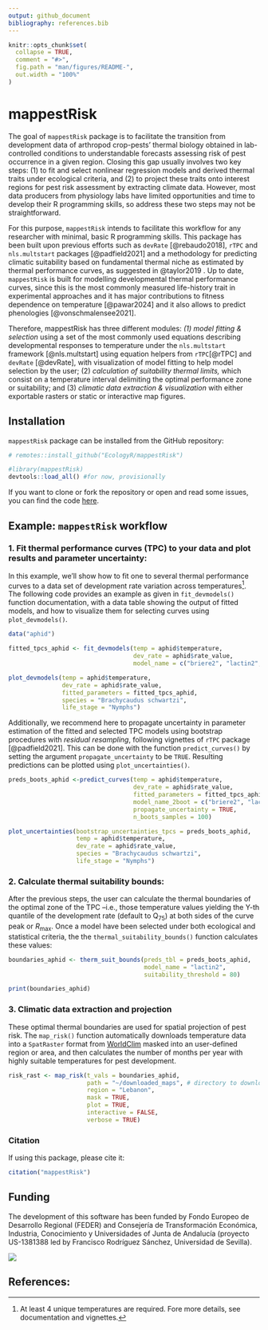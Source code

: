 ```yaml
---
output: github_document
bibliography: references.bib
---
```


<!-- README.md is generated from README.Rmd. Please edit that file -->

```r
knitr::opts_chunk$set(
  collapse = TRUE,
  comment = "#>",
  fig.path = "man/figures/README-",
  out.width = "100%"
)
```

# mappestRisk

The goal of `mappestRisk` package is to facilitate the transition from development data of arthropod crop-pests' thermal biology obtained in lab-controlled conditions to understandable forecasts assessing risk of pest occurrence in a given region. Closing this gap usually involves two key steps: (1) to fit and select nonlinear regression models and derived thermal traits under ecological criteria, and (2) to project these traits onto interest regions for pest risk assessment by extracting climate data. However, most data producers from physiology labs have limited opportunities and time to develop their R programming skills, so address these two steps may not be straightforward.

For this purpose, `mappestRisk` intends to facilitate this workflow for any researcher with minimal, basic R programming skills. This package has been built upon previous efforts such as `devRate` [@rebaudo2018], `rTPC` and `nls.multstart` packages [@padfield2021] and a methodology for predicting climatic suitability based on fundamental thermal niche as estimated by thermal performance curves, as suggested in @taylor2019 . Up to date, `mappestRisk` is built for modelling developmental thermal performance curves, since this is the most commonly measured life-history trait in experimental approaches and it has major contributions to fitness dependence on temperature [@pawar2024] and it also allows to predict phenologies [@vonschmalensee2021].

Therefore, mappestRisk has three different modules: *(1) model fitting & selection* using a set of the most commonly used equations describing developmental responses to temperature under the `nls.multstart` framework [@nls.multstart] using equation helpers from `rTPC`[@rTPC] and `devRate` [@devRate], with visualization of model fitting to help model selection by the user; (2) *calculation of suitability thermal limits,* which consist on a temperature interval delimiting the optimal performance zone or suitability; and (3) *climatic data extraction & visualization* with either exportable rasters or static or interactive map figures.

## Installation

`mappestRisk` package can be installed from the GitHub repository:

```r

# remotes::install_github("EcologyR/mappestRisk")

#library(mappestRisk)
devtools::load_all() #for now, provisionally

```

If you want to clone or fork the repository or open and read some issues, you can find the code [here](https://github.com/EcologyR/mappestRisk).

## Example: `mappestRisk` workflow

### 1. Fit thermal performance curves (TPC) to your data and plot results and parameter uncertainty:

In this example, we'll show how to fit one to several thermal performance curves to a data set of development rate variation across temperatures[^1]. The following code provides an example as given in `fit_devmodels()` function documentation, with a data table showing the output of fitted models, and how to visualize them for selecting curves using `plot_devmodels()`.

[^1]: At least 4 unique temperatures are required. Fore more details, see documentation and vignettes.

```r
data("aphid")

fitted_tpcs_aphid <- fit_devmodels(temp = aphid$temperature,
                                   dev_rate = aphid$rate_value,
                                   model_name = c("briere2", "lactin2", "flextpc"))

plot_devmodels(temp = aphid$temperature,
               dev_rate = aphid$rate_value,
               fitted_parameters = fitted_tpcs_aphid,
               species = "Brachycaudus schwartzi",
               life_stage = "Nymphs")
```

Additionally, we recommend here to propagate uncertainty in parameter estimation of the fitted and selected TPC models using bootstrap procedures with *residual resampling*, following vignettes of `rTPC` package [@padfield2021]. This can be done with the function `predict_curves()` by setting the argument `propagate_uncertainty` to be `TRUE`. Resulting predictions can be plotted using `plot_uncertainties()`.

```r

preds_boots_aphid <-predict_curves(temp = aphid$temperature,
                                   dev_rate = aphid$rate_value,
                                   fitted_parameters = fitted_tpcs_aphid,
                                   model_name_2boot = c("briere2", "lactin2", "flextpc"),
                                   propagate_uncertainty = TRUE,
                                   n_boots_samples = 100)

plot_uncertainties(bootstrap_uncertainties_tpcs = preds_boots_aphid,
                   temp = aphid$temperature,
                   dev_rate = aphid$rate_value,
                   species = "Brachycaudus schwartzi",
                   life_stage = "Nymphs")

```

### 2. Calculate thermal suitability bounds:

After the previous steps, the user can calculate the thermal boundaries of the optimal zone of the TPC –i.e., those temperature values yielding the Y-th quantile of the development rate (default to $\mathrm{Q}_{75}$) at both sides of the curve peak or $R_\max$. Once a model have been selected under both ecological and statistical criteria, the the `thermal_suitability_bounds()` function calculates these values:

```r
boundaries_aphid <- therm_suit_bounds(preds_tbl = preds_boots_aphid,
                                      model_name = "lactin2",
                                      suitability_threshold = 80)

print(boundaries_aphid)
```

### 3. Climatic data extraction and projection

These optimal thermal boundaries are used for spatial projection of pest risk. The `map_risk()` function automatically downloads temperature data into a `SpatRaster` format from [WorldClim](https://worldclim.org/data/worldclim21.html) masked into an user-defined region or area, and then calculates the number of months per year with highly suitable temperatures for pest development.

```r
risk_rast <- map_risk(t_vals = boundaries_aphid,
                      path = "~/downloaded_maps", # directory to download data
                      region = "Lebanon",
                      mask = TRUE,
                      plot = TRUE,
                      interactive = FALSE,
                      verbose = TRUE)
```

### Citation

If using this package, please cite it:

```r
citation("mappestRisk")

```

## Funding

The development of this software has been funded by Fondo Europeo de Desarrollo Regional (FEDER) and Consejería de Transformación Económica, Industria, Conocimiento y Universidades of Junta de Andalucía (proyecto US-1381388 led by Francisco Rodríguez Sánchez, Universidad de Sevilla).

![](https://ecologyr.github.io/workshop/images/logos.png)

## References:
